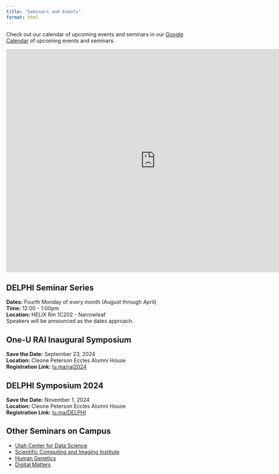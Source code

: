 ```yaml
---
title: "Seminars and Events"
format: html
---
```


Check out our calendar of upcoming events and seminars in our [Google Calendar](https://calendar.google.com/calendar/u/0?cid=Y2Y0ZDA4OThhMjJiMmQxOTY5NzU1ZDRiYmU3NzA2M2U4MGVhNDgxMGEyNGEyYTI0ZWQ4NDAwM2IyMjU0NGY1NEBncm91cC5jYWxlbmRhci5nb29nbGUuY29t) of upcoming events and seminars.

<iframe src="https://calendar.google.com/calendar/embed?src=cf4d0898a22b2d1969755d4bbe77063e80ea4810a24a2a24ed84003b22544f54%40group.calendar.google.com&amp;ctz=America%2FDenver" style="border: 0" width="800" height="600" frameborder="0" scrolling="no">
</iframe>


## DELPHI Seminar Series
**Dates:** Fourth Monday of every month (August through April)  
**Time:** 12:00 - 1:00pm  
**Location:** HELIX Rm 1C202 - Narrowleaf  
Speakers will be announced as the dates approach.  

## One-U RAI Inaugural Symposium 
**Save the Date:** September 23, 2024  
**Location:** Cleone Peterson Eccles Alumni House  
**Registration Link:** [lu.ma/rai2024](https://lu.ma/rai2024){target="_blank"}

## DELPHI Symposium 2024
**Save the Date:** November 1, 2024  
**Location:** Cleone Peterson Eccles Alumni House  
**Registration Link:** [lu.ma/DELPHI](https://lu.ma/DELPHI){target="_blank"}


## Other Seminars on Campus
* [Utah Center for Data Science](https://datascience.utah.edu/seminar.html)  
* [Scientific Computing and Imaging Institute](https://www.sci.utah.edu/the-institute/events.html)
* [Human Genetics](https://www.genetics.utah.edu/events)
* [Digital Matters](https://digitalmatters.utah.edu/events/)
